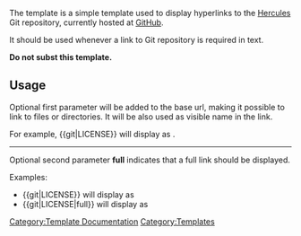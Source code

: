The {{tl|git}} template is a simple template used to display hyperlinks to the [[Hercules]] Git repository, currently hosted at [https://github.com/HerculesWS/Hercules/blob/master/ GitHub].

It should be used whenever a link to Git repository is required in text.

'''Do not subst this template.'''

== Usage ==
Optional first parameter will be added to the base url, making it possible to link to files or directories. It will be also used as visible name in the link.

For example, <nowiki>{{git|LICENSE}}</nowiki> will display as {{git|LICENSE}}.
----
Optional second parameter '''full''' indicates that a full link should be displayed.

Examples:
* <nowiki>{{git|LICENSE}}</nowiki> will display as {{git|LICENSE}}
* <nowiki>{{git|LICENSE|full}}</nowiki> will display as {{git|LICENSE|full}}
<noinclude>[[Category:Template Documentation]]</noinclude>
<includeonly>[[Category:Templates]]</includeonly>